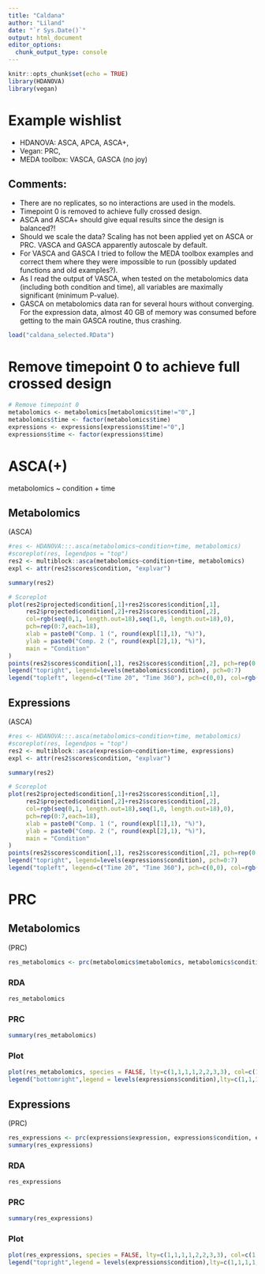```yaml
---
title: "Caldana"
author: "Liland"
date: "`r Sys.Date()`"
output: html_document
editor_options: 
  chunk_output_type: console
---
```


```r
knitr::opts_chunk$set(echo = TRUE)
library(HDANOVA)
library(vegan)
```

# Example wishlist
- HDANOVA: ASCA, APCA, ASCA+,  
- Vegan: PRC,  
- MEDA toolbox: VASCA, GASCA (no joy)

## Comments:
- There are no replicates, so no interactions are used in the models.
- Timepoint 0 is removed to achieve fully crossed design.
- ASCA and ASCA+ should give equal results since the design is balanced?!
- Should we scale the data? Scaling has not been applied yet on ASCA or PRC. VASCA and GASCA apparently autoscale by default.
- For VASCA and GASCA I tried to follow the MEDA toolbox examples and correct them where they were impossible to run (possibly updated functions and old examples?).
- As I read the output of VASCA, when tested on the metabolomics data (including both condition and time), all variables are maximally significant (minimum P-value).
- GASCA on metabolomics data ran for several hours without converging. For the expression data, almost 40 GB of memory was consumed before getting to the main GASCA routine, thus crashing.

```r
load("caldana_selected.RData")
```

# Remove timepoint 0 to achieve full crossed design
```r
# Remove timepoint 0
metabolomics <- metabolomics[metabolomics$time!="0",]
metabolomics$time <- factor(metabolomics$time)
expressions <- expressions[expressions$time!="0",]
expressions$time <- factor(expressions$time)
```

# ASCA(+)
metabolomics ~ condition + time

## Metabolomics
(ASCA)
```r
#res <- HDANOVA:::.asca(metabolomics~condition+time, metabolomics)
#scoreplot(res, legendpos = "top")
res2 <- multiblock::asca(metabolomics~condition+time, metabolomics)
expl <- attr(res2$scores$condition, "explvar")

summary(res2)

# Scoreplot
plot(res2$projected$condition[,1]+res2$scores$condition[,1], 
     res2$projected$condition[,2]+res2$scores$condition[,2],
     col=rgb(seq(0,1, length.out=18),seq(1,0, length.out=18),0),
     pch=rep(0:7,each=18),
     xlab = paste0("Comp. 1 (", round(expl[1],1), "%)"),
     ylab = paste0("Comp. 2 (", round(expl[2],1), "%)"),
     main = "Condition"
)
points(res2$scores$condition[,1], res2$scores$condition[,2], pch=rep(0:7,each=18), cex=2)
legend("topright", legend=levels(metabolomics$condition), pch=0:7)
legend("topleft", legend=c("Time 20", "Time 360"), pch=c(0,0), col=rgb(c(0,1),c(1,0),c(0,0)))
```

## Expressions
(ASCA)
```r
#res <- HDANOVA:::.asca(metabolomics~condition+time, metabolomics)
#scoreplot(res, legendpos = "top")
res2 <- multiblock::asca(expression~condition+time, expressions)
expl <- attr(res2$scores$condition, "explvar")

summary(res2)

# Scoreplot
plot(res2$projected$condition[,1]+res2$scores$condition[,1], 
     res2$projected$condition[,2]+res2$scores$condition[,2],
     col=rgb(seq(0,1, length.out=18),seq(1,0, length.out=18),0),
     pch=rep(0:7,each=18),
     xlab = paste0("Comp. 1 (", round(expl[1],1), "%)"),
     ylab = paste0("Comp. 2 (", round(expl[2],1), "%)"),
     main = "Condition"
)
points(res2$scores$condition[,1], res2$scores$condition[,2], pch=rep(0:7,each=18), cex=2)
legend("topright", legend=levels(expressions$condition), pch=0:7)
legend("topleft", legend=c("Time 20", "Time 360"), pch=c(0,0), col=rgb(c(0,1),c(1,0),c(0,0)))
```

# PRC
## Metabolomics
(PRC)
```r
res_metabolomics <- prc(metabolomics$metabolomics, metabolomics$condition, metabolomics$time)
```

### RDA
```r
res_metabolomics
```

### PRC
```r
summary(res_metabolomics)
```

### Plot
```r
plot(res_metabolomics, species = FALSE, lty=c(1,1,1,1,2,2,3,3), col=c(1,2,3,4,1,3,1,3), legpos = NA, ylim=c(-0.15,0.2))
legend("bottomright",legend = levels(expressions$condition),lty=c(1,1,1,1,2,2,3,3), col=c(1,2,3,4,1,3,1,3), cex=0.7)
```

## Expressions
(PRC)
```r
res_expressions <- prc(expressions$expression, expressions$condition, expressions$time)
summary(res_expressions)
```

### RDA
```r
res_expressions
```

### PRC
```r
summary(res_expressions)
```

### Plot
```r
plot(res_expressions, species = FALSE, lty=c(1,1,1,1,2,2,3,3), col=c(1,2,3,4,1,3,1,3), legpos = NA)
legend("topright",legend = levels(expressions$condition),lty=c(1,1,1,1,2,2,3,3), col=c(1,2,3,4,1,3,1,3), cex=0.7)
```

